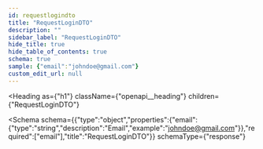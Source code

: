 ```yaml
---
id: requestlogindto
title: "RequestLoginDTO"
description: ""
sidebar_label: "RequestLoginDTO"
hide_title: true
hide_table_of_contents: true
schema: true
sample: {"email":"johndoe@gmail.com"}
custom_edit_url: null
---
```



<Heading
  as={"h1"}
  className={"openapi__heading"}
  children={"RequestLoginDTO"}
>
</Heading>





<Schema
  schema={{"type":"object","properties":{"email":{"type":"string","description":"Email","example":"johndoe@gmail.com"}},"required":["email"],"title":"RequestLoginDTO"}}
  schemaType={"response"}
>
  
</Schema>
            